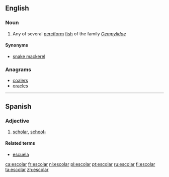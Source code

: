 ==English==

===Noun===
{{en-noun}}

# Any of several [[perciform]] [[fish]] of the family ''[[Gempylidae]]''

====Synonyms====
* [[snake mackerel]]

===Anagrams===
* [[coalers#English|coalers]]
* [[oracles#English|oracles]]

----

==Spanish==

===Adjective===
{{es-adj|pl=escolares}}

# [[scholar]], [[school|school-]]

====Related terms====
* [[escuela]]

[[ca:escolar]]
[[fr:escolar]]
[[nl:escolar]]
[[pl:escolar]]
[[pt:escolar]]
[[ru:escolar]]
[[fi:escolar]]
[[ta:escolar]]
[[zh:escolar]]
